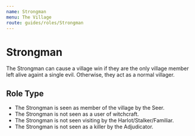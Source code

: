 ```yaml
---
name: Strongman
menu: The Village
route: guides/roles/Strongman
---
```


# Strongman

The Strongman can cause a village win if they are the only village member left alive againt a single evil. Otherwise, they act as a normal villager.

## Role Type

- The Strongman is seen as member of the village by the Seer.
- The Strongman is not seen as a user of witchcraft.
- The Strongman is not seen visiting by the Harlot/Stalker/Familiar.
- The Strongman is not seen as a killer by the Adjudicator.

